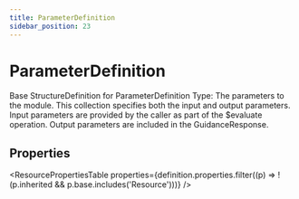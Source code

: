 ```yaml
---
title: ParameterDefinition
sidebar_position: 23
---
```



# ParameterDefinition

Base <Link to="/docs/api/fhir/resources/structuredefinition">StructureDefinition</Link> for <Link to="/docs/api/fhir/datatypes/parameterdefinition">ParameterDefinition</Link> Type: The parameters to the module. This collection specifies both the input and output parameters. Input parameters are provided by the caller as part of the $evaluate operation. Output parameters are included in the <Link to="/docs/api/fhir/resources/guidanceresponse">GuidanceResponse</Link>.

<Tabs queryString="section">
  <TabItem value="schema" label="Schema" default>

## Properties

<ResourcePropertiesTable
  properties={definition.properties.filter((p) => !(p.inherited && p.base.includes('Resource')))}
/>

  </TabItem>

</Tabs>

